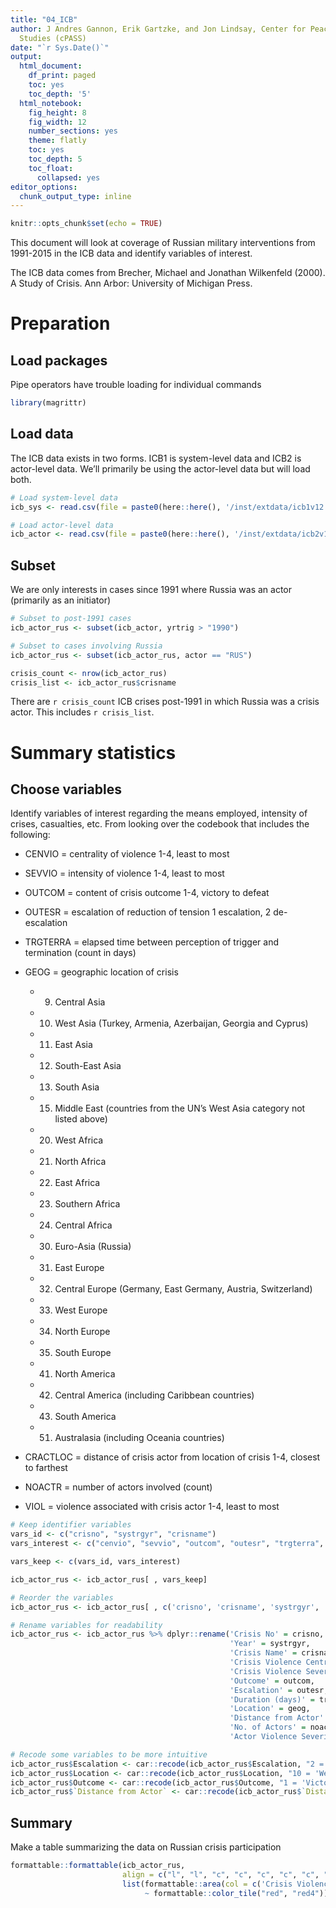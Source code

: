 ```yaml
---
title: "04_ICB"
author: J Andres Gannon, Erik Gartzke, and Jon Lindsay, Center for Peace and Security
  Studies (cPASS)
date: "`r Sys.Date()`"
output:
  html_document:
    df_print: paged
    toc: yes
    toc_depth: '5'
  html_notebook:
    fig_height: 8
    fig_width: 12
    number_sections: yes
    theme: flatly
    toc: yes
    toc_depth: 5
    toc_float:
      collapsed: yes
editor_options:
  chunk_output_type: inline
---
```


```r
knitr::opts_chunk$set(echo = TRUE)
```

This document will look at coverage of Russian military interventions from 1991-2015 in the ICB data and identify variables of interest.

The ICB data comes from Brecher, Michael and Jonathan Wilkenfeld (2000). A Study of Crisis. Ann Arbor: University of Michigan Press.

# Preparation
## Load packages
Pipe operators have trouble loading for individual commands
```r
library(magrittr)
```

## Load data
The ICB data exists in two forms. ICB1 is system-level data and ICB2 is actor-level data. We'll primarily be using the actor-level data but will load both.
```r
# Load system-level data
icb_sys <- read.csv(file = paste0(here::here(), '/inst/extdata/icb1v12.csv'))

# Load actor-level data
icb_actor <- read.csv(file = paste0(here::here(), '/inst/extdata/icb2v12.csv'))

```

## Subset
We are only interests in cases since 1991 where Russia was an actor (primarily as an initiator)
```r
# Subset to post-1991 cases
icb_actor_rus <- subset(icb_actor, yrtrig > "1990")

# Subset to cases involving Russia
icb_actor_rus <- subset(icb_actor_rus, actor == "RUS")

crisis_count <- nrow(icb_actor_rus)
crisis_list <- icb_actor_rus$crisname
```

There are `r crisis_count` ICB crises post-1991 in which Russia was a crisis actor. This includes `r crisis_list`.

# Summary statistics
## Choose variables
Identify variables of interest regarding the means employed, intensity of crises, casualties, etc. From looking over the codebook that includes the following:

* CENVIO = centrality of violence
  1-4, least to most

* SEVVIO = intensity of violence
  1-4, least to most

* OUTCOM = content of crisis outcome
  1-4, victory to defeat

* OUTESR = escalation of reduction of tension
  1 escalation, 2 de-escalation

* TRGTERRA = elapsed time between perception of trigger and termination (count in days)

* GEOG = geographic location of crisis
  - (9) Central Asia
  - (10) West Asia (Turkey, Armenia, Azerbaijan, Georgia and Cyprus)
  - (11) East Asia
  - (12) South-East Asia
  - (13) South Asia
  - (15) Middle East (countries from the UN’s West Asia category not listed above)
  - (20) West Africa
  - (21) North Africa
  - (22) East Africa
  - (23) Southern Africa
  - (24) Central Africa
  - (30) Euro-Asia (Russia)
  - (31) East Europe
  - (32) Central Europe (Germany, East Germany, Austria, Switzerland)
  - (33) West Europe
  - (34) North Europe
  - (35) South Europe
  - (41) North America
  - (42) Central America (including Caribbean countries)
  - (43) South America
  - (51) Australasia (including Oceania countries)

* CRACTLOC = distance of crisis actor from location of crisis
  1-4, closest to farthest

* NOACTR = number of actors involved (count)

* VIOL = violence associated with crisis actor
  1-4, least to most
```r
# Keep identifier variables
vars_id <- c("crisno", "systrgyr", "crisname")
vars_interest <- c("cenvio", "sevvio", "outcom", "outesr", "trgterra", "geog", "cractloc", "noactr", "viol")

vars_keep <- c(vars_id, vars_interest)

icb_actor_rus <- icb_actor_rus[ , vars_keep]

# Reorder the variables
icb_actor_rus <- icb_actor_rus[ , c('crisno', 'crisname', 'systrgyr', 'cenvio', 'sevvio', 'viol', 'outesr', 'outcom', 'trgterra', 'geog', 'cractloc', 'noactr')]

# Rename variables for readability
icb_actor_rus <- icb_actor_rus %>% dplyr::rename('Crisis No' = crisno,
                                                 'Year' = systrgyr,
                                                 'Crisis Name' = crisname,
                                                 'Crisis Violence Centrality' = cenvio,
                                                 'Crisis Violence Severity' = sevvio,
                                                 'Outcome' = outcom,
                                                 'Escalation' = outesr,
                                                 'Duration (days)' = trgterra,
                                                 'Location' = geog,
                                                 'Distance from Actor' = cractloc,
                                                 'No. of Actors' = noactr,
                                                 'Actor Violence Severity' = viol)

# Recode some variables to be more intuitive
icb_actor_rus$Escalation <- car::recode(icb_actor_rus$Escalation, "2 = 0; 3 = NA")
icb_actor_rus$Location <- car::recode(icb_actor_rus$Location, "10 = 'West Asia'; 31 = 'East Europe'")
icb_actor_rus$Outcome <- car::recode(icb_actor_rus$Outcome, "1 = 'Victory'; 2 = 'Compromise'; 3 = 'Stalemate'; 4 = 'Defeat'")
icb_actor_rus$`Distance from Actor` <- car::recode(icb_actor_rus$`Distance from Actor`, "1 = 'Home territory'; 2 = 'Sub-region'; 3 = 'Same continent'")
```

## Summary
Make a table summarizing the data on Russian crisis participation
```r
formattable::formattable(icb_actor_rus,
                         align = c("l", "l", "c", "c", "c", "c", "c", "c", "c", "l", "l", "c"),
                         list(formattable::area(col = c('Crisis Violence Centrality', 'Crisis Violence Severity', 'Actor Violence Severity')) 
                              ~ formattable::color_tile("red", "red4")))
```


